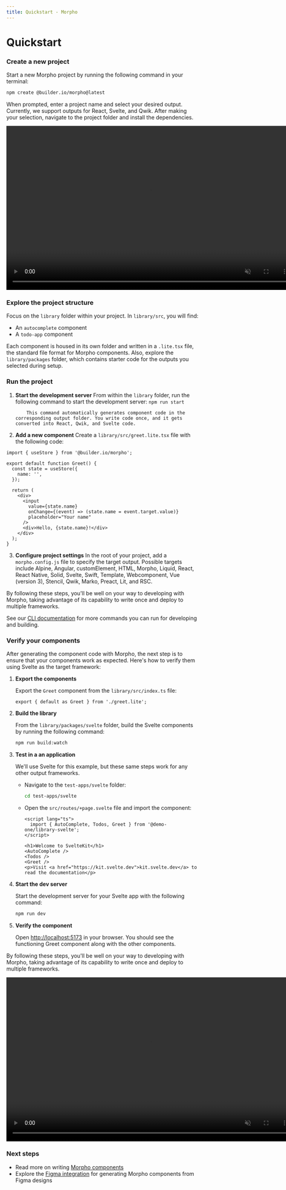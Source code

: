 ```yaml
---
title: Quickstart - Morpho
---
```


# Quickstart

### Create a new project

Start a new Morpho project by running the following command in your terminal:

```bash
npm create @builder.io/morpho@latest
```

When prompted, enter a project name and select your desired output. Currently, we support outputs for React, Svelte, and Qwik. After making your selection, navigate to the project folder and install the dependencies.

<video
  width="752"
  height="428"
  autoplay
  playsInline
  muted
  loop
  src="https://cdn.builder.io/o/assets%2FYJIGb4i01jvw0SRdL5Bt%2Fac60d98b072940cabb00bd2f2839a7b9%2Fcompressed?apiKey=YJIGb4i01jvw0SRdL5Bt&token=ac60d98b072940cabb00bd2f2839a7b9&alt=media&optimized=true"
/>

### Explore the project structure

Focus on the `library` folder within your project. In `library/src`, you will find:

- An `autocomplete` component
- A `todo-app` component

Each component is housed in its own folder and written in a `.lite.tsx` file, the standard file format for Morpho components. Also, explore the `library/packages` folder, which contains starter code for the outputs you selected during setup.

### Run the project

1.  **Start the development server**
    From within the `library` folder, run the following command to start the development server:
    `npm run start`

            This command automatically generates component code in the corresponding output folder. You write code once, and it gets converted into React, Qwik, and Svelte code.

2.  **Add a new component**
    Create a `library/src/greet.lite.tsx` file with the following code:

```tsx
import { useStore } from '@builder.io/morpho';

export default function Greet() {
  const state = useStore({
    name: '',
  });

  return (
    <div>
      <input
        value={state.name}
        onChange={(event) => (state.name = event.target.value)}
        placeholder="Your name"
      />
      <div>Hello, {state.name}!</div>
    </div>
  );
}
```

3.  **Configure project settings**
    In the root of your project, add a `morpho.config.js` file to specify the target output. Possible targets include Alpine, Angular, customElement, HTML, Morpho, Liquid, React, React Native, Solid, Svelte, Swift, Template, Webcomponent, Vue (version 3), Stencil, Qwik, Marko, Preact, Lit, and RSC.

By following these steps, you'll be well on your way to developing with Morpho, taking advantage of its capability to write once and deploy to multiple frameworks.

See our [CLI documentation](/docs/cli) for more commands you can run for developing and building.

### Verify your components

After generating the component code with Morpho, the next step is to ensure that your components work as expected. Here's how to verify them using Svelte as the target framework:

1. **Export the components**

   Export the `Greet` component from the `library/src/index.ts` file:

   ```tsx
   export { default as Greet } from './greet.lite';
   ```

2. **Build the library**

   From the `library/packages/svelte` folder, build the Svelte components by running the following command:

   ```bash
   npm run build:watch
   ```

3. **Test in a an application**

   We'll use Svelte for this example, but these same steps work for any other output frameworks.

   - Navigate to the `test-apps/svelte` folder:
     ```bash
     cd test-apps/svelte
     ```
   - Open the `src/routes/+page.svelte` file and import the component:

     ```tsx
     <script lang="ts">
       import { AutoComplete, Todos, Greet } from '@demo-one/library-svelte';
     </script>

     <h1>Welcome to SvelteKit</h1>
     <AutoComplete />
     <Todos />
     <Greet />
     <p>Visit <a href="https://kit.svelte.dev">kit.svelte.dev</a> to read the documentation</p>

     ```

4. **Start the dev server**

   Start the development server for your Svelte app with the following command:

   ```bash
   npm run dev
   ```

5. **Verify the component**

   Open [http://localhost:5173](http://localhost:5173/) in your browser. You should see the functioning Greet component along with the other components.

By following these steps, you'll be well on your way to developing with Morpho, taking advantage of its capability to write once and deploy to multiple frameworks.

<video
  width="752"
  height="428"
  autoplay
  playsInline
  muted
  loop
  src="https://cdn.builder.io/o/assets%2FYJIGb4i01jvw0SRdL5Bt%2F65318cd035a940f88f7c19bfb0844e31%2Fcompressed?apiKey=YJIGb4i01jvw0SRdL5Bt&token=65318cd035a940f88f7c19bfb0844e31&alt=media&optimized=true"
/>

### Next steps

- Read more on writing [Morpho components](/docs/components)
- Explore the [Figma integration](/docs/figma) for generating Morpho components from Figma designs
